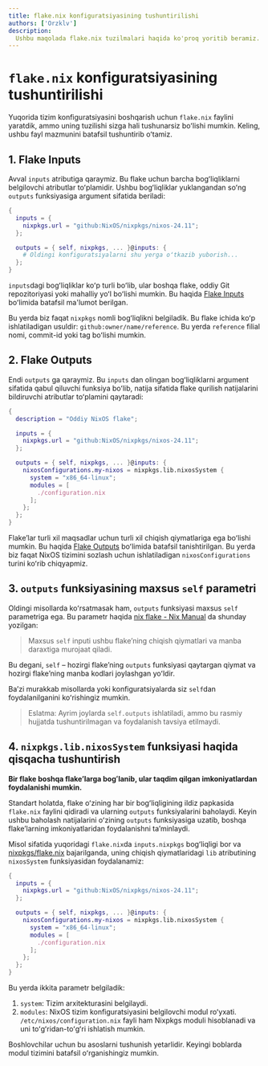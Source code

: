 ```yaml
---
title: flake.nix konfiguratsiyasining tushuntirilishi
authors: ['Orzklv']
description:
  Ushbu maqolada flake.nix tuzilmalari haqida ko'proq yoritib beramiz.
---
```


# `flake.nix` konfiguratsiyasining tushuntirilishi

Yuqorida tizim konfiguratsiyasini boshqarish uchun `flake.nix` faylini yaratdik, ammo uning tuzilishi sizga hali tushunarsiz boʻlishi mumkin. Keling, ushbu fayl mazmunini batafsil tushuntirib oʻtamiz.

## 1. Flake Inputs

Avval `inputs` atributiga qaraymiz. Bu flake uchun barcha bogʻliqliklarni belgilovchi atributlar toʻplamidir. Ushbu bogʻliqliklar yuklangandan soʻng `outputs` funksiyasiga argument sifatida beriladi:

```nix
{
  inputs = {
    nixpkgs.url = "github:NixOS/nixpkgs/nixos-24.11";
  };

  outputs = { self, nixpkgs, ... }@inputs: {
    # Oldingi konfiguratsiyalarni shu yerga oʻtkazib yuborish...
  };
}
```

`inputs`dagi bogʻliqliklar koʻp turli boʻlib, ular boshqa flake, oddiy Git repozitoriyasi yoki mahalliy yoʻl boʻlishi mumkin. Bu haqida [Flake Inputs](../other-usage-of-flakes/inputs.md) boʻlimida batafsil ma'lumot berilgan.

Bu yerda biz faqat `nixpkgs` nomli bogʻliqlikni belgiladik. Bu flake ichida koʻp ishlatiladigan usuldir: `github:owner/name/reference`. Bu yerda `reference` filial nomi, commit-id yoki tag boʻlishi mumkin.

## 2. Flake Outputs

Endi `outputs` ga qaraymiz. Bu `inputs` dan olingan bogʻliqliklarni argument sifatida qabul qiluvchi funksiya boʻlib, natija sifatida flake qurilish natijalarini bildiruvchi atributlar toʻplamini qaytaradi:

```nix
{
  description = "Oddiy NixOS flake";

  inputs = {
    nixpkgs.url = "github:NixOS/nixpkgs/nixos-24.11";
  };

  outputs = { self, nixpkgs, ... }@inputs: {
    nixosConfigurations.my-nixos = nixpkgs.lib.nixosSystem {
      system = "x86_64-linux";
      modules = [
        ./configuration.nix
      ];
    };
  };
}
```

Flakeʼlar turli xil maqsadlar uchun turli xil chiqish qiymatlariga ega boʻlishi mumkin. Bu haqida [Flake Outputs](../other-usage-of-flakes/outputs.md) boʻlimida batafsil tanishtirilgan. Bu yerda biz faqat NixOS tizimini sozlash uchun ishlatiladigan `nixosConfigurations` turini koʻrib chiqyapmiz.

## 3. `outputs` funksiyasining maxsus `self` parametri 

Oldingi misollarda koʻrsatmasak ham, `outputs` funksiyasi maxsus `self` parametriga ega. Bu parametr haqida [nix flake - Nix Manual] da shunday yozilgan:

> Maxsus `self` inputi ushbu flakeʼning chiqish qiymatlari va manba daraxtiga murojaat qiladi.

Bu degani, `self` – hozirgi flakeʼning `outputs` funksiyasi qaytargan qiymat va hozirgi flakeʼning manba kodlari joylashgan yoʻldir.

Baʼzi murakkab misollarda yoki konfiguratsiyalarda siz `self`dan foydalanilganini koʻrishingiz mumkin.

> Eslatma: Ayrim joylarda `self.outputs` ishlatiladi, ammo bu rasmiy hujjatda tushuntirilmagan va foydalanish tavsiya etilmaydi.

## 4. `nixpkgs.lib.nixosSystem` funksiyasi haqida qisqacha tushuntirish 

**Bir flake boshqa flakeʼlarga bogʻlanib, ular taqdim qilgan imkoniyatlardan foydalanishi mumkin.**

Standart holatda, flake oʻzining har bir bogʻliqligining ildiz papkasida `flake.nix` faylini qidiradi va ularning `outputs` funksiyalarini baholaydi. Keyin ushbu baholash natijalarini oʻzining `outputs` funksiyasiga uzatib, boshqa flakeʼlarning imkoniyatlaridan foydalanishni taʼminlaydi.

Misol sifatida yuqoridagi `flake.nix`da `inputs.nixpkgs` bogʻliqligi bor va [nixpkgs/flake.nix] bajarilganda, uning chiqish qiymatlaridagi `lib` atributining `nixosSystem` funksiyasidan foydalanamiz:

```nix
{
  inputs = {
    nixpkgs.url = "github:NixOS/nixpkgs/nixos-24.11";
  };

  outputs = { self, nixpkgs, ... }@inputs: {
    nixosConfigurations.my-nixos = nixpkgs.lib.nixosSystem {
      system = "x86_64-linux";
      modules = [
        ./configuration.nix
      ];
    };
  };
}
```

Bu yerda ikkita parametr belgiladik:

1. `system`: Tizim arxitekturasini belgilaydi.
2. `modules`: NixOS tizim konfiguratsiyasini belgilovchi modul roʻyxati. `/etc/nixos/configuration.nix` fayli ham Nixpkgs moduli hisoblanadi va uni toʻgʻridan-toʻgʻri ishlatish mumkin.

Boshlovchilar uchun bu asoslarni tushunish yetarlidir. Keyingi boblarda modul tizimini batafsil oʻrganishingiz mumkin.

[nix flake - Nix Manual]: https://nixos.org/manual/nix/stable/command-ref/new-cli/nix3-flake#flake-inputs
[nixpkgs/flake.nix]: https://github.com/NixOS/nixpkgs/tree/nixos-24.11/flake.nix
